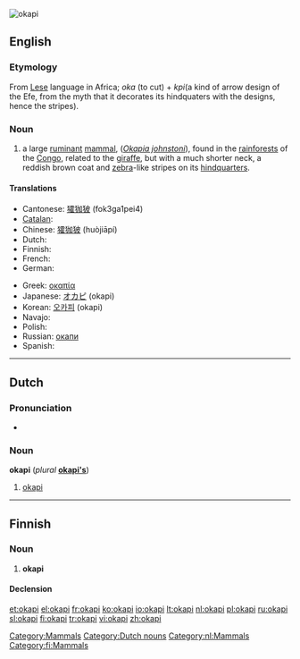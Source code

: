 [[Image:Okapi2.jpg|thumb|okapi]]
{{also|Okapi}}
==English==

===Etymology===
From [[Lese]] language in Africa; ''oka'' (to cut) + ''kpi''(a kind of arrow design of the Efe, from the myth that it decorates its hindquaters with the designs, hence the stripes).

===Noun===
{{wikipedia}}
{{en-noun}}

# a large [[ruminant]] [[mammal]], (''[[Okapia johnstoni]]''), found in the [[rainforest]]s of the [[Congo]], related to the [[giraffe]], but with a much shorter neck, a reddish brown coat and [[zebra]]-like stripes on its [[hindquarters]].

====Translations====
{{trans-top|Large ruminant mammal}}
* Cantonese: [[㺢㹢狓]] (fok3ga1pei4)
* [[Catalan]]: {{t-|ca|okapi}}
* Chinese: [[㺢㹢狓]] (huòjiāpí)
* Dutch: {{t+|nl|okapi|m}}
* Finnish: {{t+|fi|okapi}}
* French: {{t+|fr|okapi|m}}
* German: {{t+|de|Okapi|n}}
{{trans-mid}}
* Greek: [[οκαπία]]
* Japanese: [[オカピ]] (okapi)
* Korean: [[오카피]] (okapi)
* Navajo: {{tø|nv|bijáád nodǫ́ǫzii}}
* Polish: {{t+|pl|okapi}}
* Russian: [[окапи]]
* Spanish: {{t-|es|okapi}}
{{trans-bottom}}

[[Category:Mammals]]

----

==Dutch==

===Pronunciation===
* {{audio|Nl-okapi.ogg|Audio}}

===Noun===
'''okapi''' {{m}} (''plural'' '''[[okapi's]]''')

# [[okapi#English|okapi]]

[[Category:Dutch nouns]]
[[Category:nl:Mammals]]

----

==Finnish==

===Noun===
{{infl|fi|noun}}

# '''okapi'''

====Declension====
{{fi-decl-risti|okap}}

[[Category:fi:Mammals]]

[[et:okapi]]
[[el:okapi]]
[[fr:okapi]]
[[ko:okapi]]
[[io:okapi]]
[[lt:okapi]]
[[nl:okapi]]
[[pl:okapi]]
[[ru:okapi]]
[[sl:okapi]]
[[fi:okapi]]
[[tr:okapi]]
[[vi:okapi]]
[[zh:okapi]]